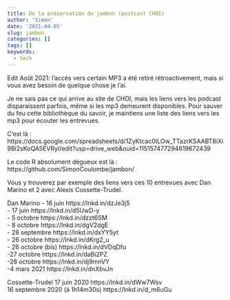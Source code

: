 ```yaml
---
title: De la préservation du jambon (postcast CHOI)
author: 'Simon'
date: '2021-04-05'
slug: jambon
categories: []
tags: []
keywords:
  - tech
---
```


Edit Août 2021:   l'accès vers certain MP3 a été retiré rétroactivement, mais si vous avez besoin de quelque chose je l'ai.  


Je ne sais pas ce qui arrive au site de CHOI, mais les liens vers les podcast disparaissent parfois, même si les mp3 demeurent disponibles. Pour sauver du feu cette bibliothèque du savoir, je maintiens une liste des liens vers les mp3 pour écouter les entrevues.

C'est là : https://docs.google.com/spreadsheets/d/1ZyKtcac0ILOw_TTazrKSAABT8iXi9Bi2sKoQA5EVRyI/edit?usp=drive_web&ouid=115157477294619672439  

Le code R absolument dégueux est là : https://github.com/SimonCoulombe/jambon/

Vous y trouverez par exemple des liens vers ces 10 entrevues avec Dan Marino et 2 avec Alexis Cossette-Trudel.

Dan Marino
- 16 juin https://lnkd.in/dzJe3j5  
- 17 juin https://lnkd.in/d5UwD-y  
- 5 octobre https://lnkd.in/dzzt6SM  
- 8 octobre https://lnkd.in/dgV2dgE  
- 28 septembre https://lnkd.in/dxYY5yt  
- 26 octobre https://lnkd.in/dKrg2_u  
- 26 octobre (bis) https://lnkd.in/dVDqDfu  
-27 octobre https://lnkd.in/daBi2PZ  
-28 octobre https://lnkd.in/dj9mnVY  
-4 mars 2021 https://lnkd.in/dnXbvJn  

Cossette-Trudel
17 juin 2020 https://lnkd.in/dWw7Wsv  
16 septembre 2020 (à 1h14m30s) https://lnkd.in/d_m6uGu




